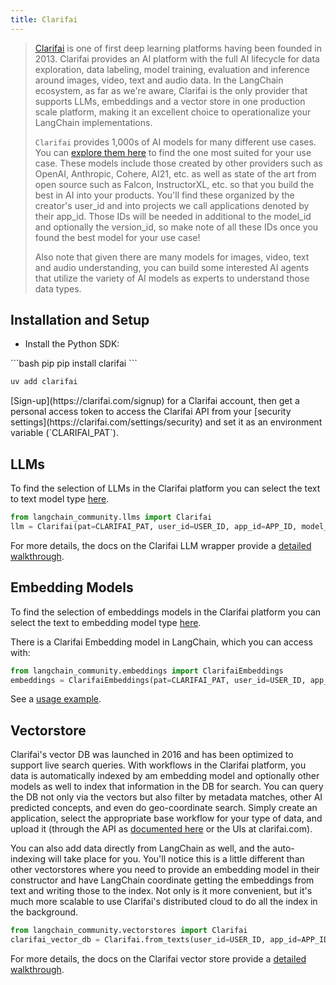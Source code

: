 ```yaml
---
title: Clarifai
---
```


>[Clarifai](https://clarifai.com) is one of first deep learning platforms having been founded in 2013. Clarifai provides an AI platform with the full AI lifecycle for data exploration, data labeling, model training, evaluation and inference around images, video, text and audio data. In the LangChain ecosystem, as far as we're aware, Clarifai is the only provider that supports LLMs, embeddings and a vector store in one production scale platform, making it an excellent choice to operationalize your LangChain implementations.
>
> `Clarifai` provides 1,000s of AI models for many different use cases. You can [explore them here](https://clarifai.com/explore) to find the one most suited for your use case. These models include those created by other providers such as OpenAI, Anthropic, Cohere, AI21, etc. as well as state of the art from open source such as Falcon, InstructorXL, etc. so that you build the best in AI into your products. You'll find these organized by the creator's user_id and into projects we call applications denoted by their app_id. Those IDs will be needed in additional to the model_id and optionally the version_id, so make note of all these IDs once you found the best model for your use case!
>
>Also note that given there are many models for images, video, text and audio understanding, you can build some interested AI agents that utilize the variety of AI models as experts to understand those data types.


## Installation and Setup
- Install the Python SDK:
<CodeGroup>
```bash pip
pip install clarifai
```

```bash uv
uv add clarifai
```
</CodeGroup>
[Sign-up](https://clarifai.com/signup) for a Clarifai account, then get a personal access token to access the Clarifai API from your [security settings](https://clarifai.com/settings/security) and set it as an environment variable (`CLARIFAI_PAT`).


## LLMs

To find the selection of LLMs in the Clarifai platform you can select the text to text model type [here](https://clarifai.com/explore/models?filterData=%5B%7B%22field%22%3A%22model_type_id%22%2C%22value%22%3A%5B%22text-to-text%22%5D%7D%5D&page=1&perPage=24).

```python
from langchain_community.llms import Clarifai
llm = Clarifai(pat=CLARIFAI_PAT, user_id=USER_ID, app_id=APP_ID, model_id=MODEL_ID)
```

For more details, the docs on the Clarifai LLM wrapper provide a [detailed walkthrough](/oss/python/integrations/llms/clarifai).


## Embedding Models

To find the selection of embeddings models in the Clarifai platform you can select the text to embedding model type [here](https://clarifai.com/explore/models?page=1&perPage=24&filterData=%5B%7B%22field%22%3A%22model_type_id%22%2C%22value%22%3A%5B%22text-embedder%22%5D%7D%5D).

There is a Clarifai Embedding model in LangChain, which you can access with:
```python
from langchain_community.embeddings import ClarifaiEmbeddings
embeddings = ClarifaiEmbeddings(pat=CLARIFAI_PAT, user_id=USER_ID, app_id=APP_ID, model_id=MODEL_ID)
```

See a [usage example](/oss/python/integrations/document_loaders/couchbase).


## Vectorstore

Clarifai's vector DB was launched in 2016 and has been optimized to support live search queries. With workflows in the Clarifai platform, you data is automatically indexed by am embedding model and optionally other models as well to index that information in the DB for search. You can query the DB not only via the vectors but also filter by metadata matches, other AI predicted concepts, and even do geo-coordinate search. Simply create an application, select the appropriate base workflow for your type of data, and upload it (through the API as [documented here](https://docs.clarifai.com/api-guide/data/create-get-update-delete) or the UIs at clarifai.com).

You can also add data directly from LangChain as well, and the auto-indexing will take place for you. You'll notice this is a little different than other vectorstores where you need to provide an embedding model in their constructor and have LangChain coordinate getting the embeddings from text and writing those to the index. Not only is it more convenient, but it's much more scalable to use Clarifai's distributed cloud to do all the index in the background.

```python
from langchain_community.vectorstores import Clarifai
clarifai_vector_db = Clarifai.from_texts(user_id=USER_ID, app_id=APP_ID, texts=texts, pat=CLARIFAI_PAT, number_of_docs=NUMBER_OF_DOCS, metadatas = metadatas)
```
For more details, the docs on the Clarifai vector store provide a [detailed walkthrough](/oss/python/integrations/vectorstores/clarifai).
